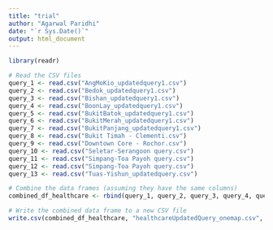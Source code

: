 ```yaml
---
title: "trial"
author: "Agarwal Paridhi"
date: "`r Sys.Date()`"
output: html_document
---
```


```r
library(readr)
```


```r
# Read the CSV files
query_1 <- read.csv("AngMoKio_updatedquery1.csv")
query_2 <- read.csv("Bedok_updatedquery1.csv")
query_3 <- read.csv("Bishan_updatedquery1.csv")
query_4 <- read.csv("BoonLay_updatedquery1.csv")
query_5 <- read.csv("BukitBatok_updatedquery1.csv")
query_6 <- read.csv("BukitMerah_updatedquery1.csv")
query_7 <- read.csv("BukitPanjang_updatedquery1.csv")
query_8 <- read.csv("Bukit Timah - Clementi.csv")
query_9 <- read.csv("Downtown Core - Rochor.csv")
query_10 <- read.csv("Seletar-Serangoon query.csv")
query_11 <- read.csv("Simpang-Toa Payoh query.csv")
query_12 <- read.csv("Simpang-Toa Payoh query.csv")
query_13 <- read.csv("Tuas-Yishun_updatedquery.csv")
```


```r
# Combine the data frames (assuming they have the same columns)
combined_df_healthcare <- rbind(query_1, query_2, query_3, query_4, query_5, query_6, query_7, query_8, query_9, query_10, query_11, query_12, query_13)
```


```r
# Write the combined data frame to a new CSV file
write.csv(combined_df_healthcare, "healthcareUpdatedQuery_onemap.csv", row.names = FALSE)
```
